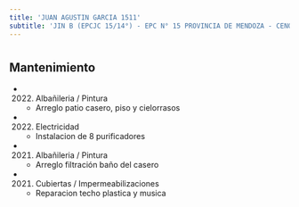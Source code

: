```yaml
---
title: 'JUAN AGUSTIN GARCIA 1511'
subtitle: 'JIN B (EPCJC 15/14°) - EPC N° 15 PROVINCIA DE MENDOZA - CENOF CENTRO JUAN AGUSTIN GARCIA'
---
```


#


## Mantenimiento

*  (2022) Albañileria / Pintura 
    + Arreglo patio casero, piso y cielorrasos

*  (2022) Electricidad 
    + Instalacion de 8 purificadores

*  (2021) Albañileria / Pintura 
    + Arreglo filtración baño del casero

*  (2021) Cubiertas / Impermeabilizaciones 
    + Reparacion techo plastica y musica



